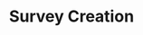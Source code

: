 ---
title: 'Survey Creation'
description: 'Create a survey on Metios.app that will collect feedback from users.'
icon: 'file-plus'
---